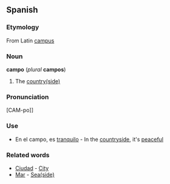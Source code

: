 ==Spanish==

===Etymology===
From Latin [[campus]]

===Noun===
'''campo''' (''plural'' '''campos''')
#The [[Countryside|country(side)]]

===Pronunciation===
[CAM-po]]

===Use===
*En el campo, es [[tranquilo]] - In the [[countryside]], it's [[peaceful]]

===Related words===
*[[Ciudad]] - [[City]]
*[[Mar]] - [[Seaside|Sea(side)]]